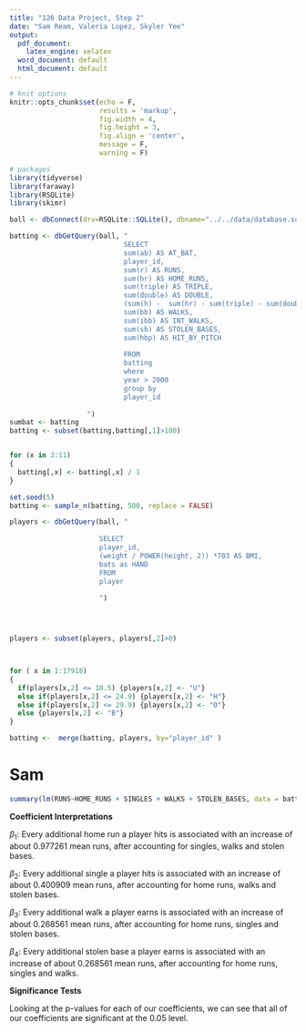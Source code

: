 ```yaml
---
title: "126 Data Project, Step 2"
date: "Sam Ream, Valeria Lopez, Skyler Yee"
output:
  pdf_document:
    latex_engine: xelatex
  word_document: default
  html_document: default
---
```


```r
# knit options
knitr::opts_chunk$set(echo = F,
                      results = 'markup',
                      fig.width = 4,
                      fig.height = 3,
                      fig.align = 'center',
                      message = F,
                      warning = F)

# packages
library(tidyverse)
library(faraway)
library(RSQLite)
library(skimr)
```

```r
ball <- dbConnect(drv=RSQLite::SQLite(), dbname="../../data/database.sqlite")
```

```r
batting <- dbGetQuery(ball, "
                            SELECT
                            sum(ab) AS AT_BAT,
                            player_id,
                            sum(r) AS RUNS,
                            sum(hr) AS HOME_RUNS, 
                            sum(triple) AS TRIPLE,
                            sum(double) AS DOUBLE,
                            (sum(h) -  sum(hr) - sum(triple) - sum(double)) AS SINGLES,
                            sum(bb) AS WALKS,
                            sum(ibb) AS INT_WALKS,
                            sum(sb) AS STOLEN_BASES,
                            sum(hbp) AS HIT_BY_PITCH
                            
                            FROM
                            batting
                            where
                            year > 2000
                            group by
                            player_id
                            
                   ")
sumbat <- batting
batting <- subset(batting,batting[,1]>100)


for (x in 3:11) 
{
  batting[,x] <- batting[,x] / 1
}

set.seed(5)
batting <- sample_n(batting, 500, replace = FALSE)

players <- dbGetQuery(ball, "
                      
                      SELECT 
                      player_id,
                      (weight / POWER(height, 2)) *703 AS BMI,
                      bats as HAND
                      FROM
                      player
                      
                      ")




players <- subset(players, players[,2]>0)



for ( x in 1:17918)
{
  if(players[x,2] <= 18.5) {players[x,2] <- "U"} 
  else if(players[x,2] <= 24.9) {players[x,2] <- "H"}
  else if(players[x,2] <= 29.9) {players[x,2] <- "O"}
  else {players[x,2] <- "B"}
}

batting <-  merge(batting, players, by="player_id" )
```

# Sam

```r
summary(lm(RUNS~HOME_RUNS + SINGLES + WALKS + STOLEN_BASES, data = batting))
```

**Coefficient Interpretations**

$\beta_1$: Every additional home run a player hits is associated with an increase of about 0.977261 mean runs, after accounting for singles, walks and stolen bases.

$\beta_2$: Every additional single a player hits is associated with an increase of about 0.400909 mean runs, after accounting for home runs, walks and stolen bases.

$\beta_3$: Every additional walk a player earns is associated with an increase of about 0.268561 mean runs, after accounting for home runs, singles and stolen bases.

$\beta_4$: Every additional stolen base a player earns is associated with an increase of about 0.268561 mean runs, after accounting for home runs, singles and walks.

**Significance Tests**

Looking at the p-values for each of our coefficients, we can see that all of our coefficients are significant at the 0.05 level.